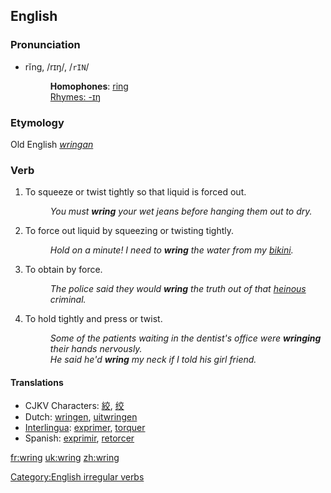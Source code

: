 ==English==
=== Pronunciation ===
*rĭng, /rɪŋ/, /<tt>rIN</tt>/
*:'''Homophones''': [[ring]]
*:[[Rhymes:English:-ɪŋ|Rhymes: -ɪŋ]]
===Etymology===
Old English ''[[wringan]]''
===Verb===
[[Category:English irregular verbs]]
{{en-verb2|'''to wring'''|'''[[wrings]]'''|'''[[wrung]]'''|'''[[wrung]]'''|'''[[wringing]]'''}}

#To squeeze or twist tightly so that liquid is forced out. 
#:''You must '''wring''' your wet jeans before hanging them out to dry.'' 
#To force out liquid by squeezing or twisting tightly. 
#:''Hold on a minute! I need to '''wring''' the water from my [[bikini]].'' 
#To obtain by force. 
#:''The police said they would '''wring''' the truth out of that [[heinous]] criminal.'' 
#To hold tightly and press or twist. 
#:''Some of the patients waiting in the dentist's office were '''wringing''' their hands nervously.''
#:''He said he'd '''wring''' my neck if I told his girl friend.'' 

==== Translations ====
*CJKV Characters: [[絞]], [[绞]]
*Dutch: [[wringen]], [[uitwringen]]
*[[Interlingua]]: [[exprimer]], [[torquer]]
*Spanish: [[exprimir]], [[retorcer]]

[[fr:wring]]
[[uk:wring]]
[[zh:wring]]
